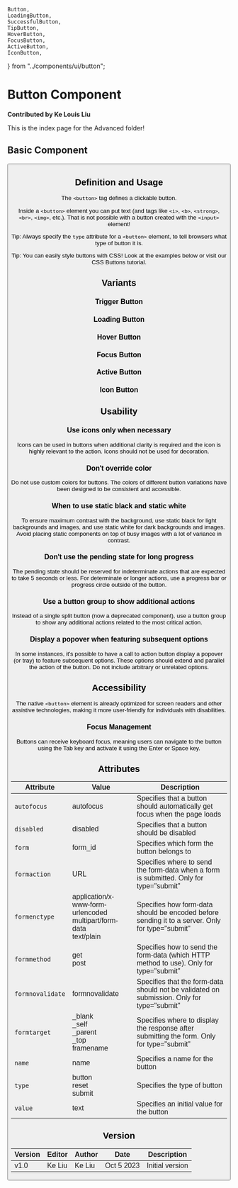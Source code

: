     Button,
    LoadingButton,
    SuccessfulButton,
    TipButton,
    HoverButton,
    FocusButton,
    ActiveButton,
    IconButton,
} from "../components/ui/button";

# Button Component

**Contributed by Ke Louis Liu**

This is the index page for the Advanced folder!

## Basic Component

<Button />

## Definition and Usage

The `<button>` tag defines a clickable button.

Inside a `<button>` element you can put text (and tags like `<i>`, `<b>`, `<strong>`, `<br>`, `<img>`, etc.). That is not possible with a button created with the `<input>` element!

Tip: Always specify the `type` attribute for a `<button>` element, to tell browsers what type of button it is.

Tip: You can easily style buttons with CSS! Look at the examples below or visit our CSS Buttons tutorial.

## Variants

### Trigger Button

<SuccessfulButton />

### Loading Button

<LoadingButton />

### Hover Button

<HoverButton />

### Focus Button

<FocusButton />

### Active Button

<ActiveButton />

### Icon Button

<IconButton />

## Usability

### Use icons only when necessary

Icons can be used in buttons when additional clarity is required and the icon is highly relevant to the action. Icons should not be used for decoration.

### Don't override color

Do not use custom colors for buttons. The colors of different button variations have been designed to be consistent and accessible.

### When to use static black and static white

To ensure maximum contrast with the background, use static black for light backgrounds and images, and use static white for dark backgrounds and images. Avoid placing static components on top of busy images with a lot of variance in contrast.

### Don't use the pending state for long progress

The pending state should be reserved for indeterminate actions that are expected to take 5 seconds or less. For determinate or longer actions, use a progress bar or progress circle outside of the button.

### Use a button group to show additional actions

Instead of a single split button (now a deprecated component), use a button group to show any additional actions related to the most critical action.

### Display a popover when featuring subsequent options

In some instances, it's possible to have a call to action button display a popover (or tray) to feature subsequent options. These options should extend and parallel the action of the button. Do not include arbitrary or unrelated options.

## Accessibility

The native `<button>` element is already optimized for screen readers and other assistive technologies, making it more user-friendly for individuals with disabilities.

### Focus Management

Buttons can receive keyboard focus, meaning users can navigate to the button using the Tab key and activate it using the Enter or Space key.

## Attributes

| Attribute        | Value                                                                      | Description                                                                                     |
| ---------------- | -------------------------------------------------------------------------- | ----------------------------------------------------------------------------------------------- |
| `autofocus`      | autofocus                                                                  | Specifies that a button should automatically get focus when the page loads                      |
| `disabled`       | disabled                                                                   | Specifies that a button should be disabled                                                      |
| `form`           | form_id                                                                    | Specifies which form the button belongs to                                                      |
| `formaction`     | URL                                                                        | Specifies where to send the form-data when a form is submitted. Only for type="submit"          |
| `formenctype`    | application/x-www-form-urlencoded <br/>multipart/form-data <br/>text/plain | Specifies how form-data should be encoded before sending it to a server. Only for type="submit" |
| `formmethod`     | get <br/>post                                                              | Specifies how to send the form-data (which HTTP method to use). Only for type="submit"          |
| `formnovalidate` | formnovalidate                                                             | Specifies that the form-data should not be validated on submission. Only for type="submit"      |
| `formtarget`     | \_blank <br/>\_self <br/>\_parent <br/>\_top <br/>framename                | Specifies where to display the response after submitting the form. Only for type="submit"       |
| `name`           | name                                                                       | Specifies a name for the button                                                                 |
| `type`           | button <br/>reset <br/>submit                                              | Specifies the type of button                                                                    |
| `value`          | text                                                                       | Specifies an initial value for the button                                                       |

## Version

| Version | Editor | Author | Date       | Description     |
| ------- | ------ | ------ | ---------- | --------------- |
| v1.0    | Ke Liu | Ke Liu | Oct 5 2023 | Initial version |
